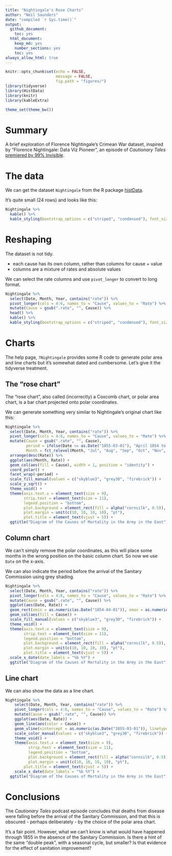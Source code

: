 ```yaml
---
title: "Nightingale's Rose Charts"
author: "Neil Saunders"
date: "compiled `r Sys.time()`"
output:
  github_document:
    toc: yes
  html_document: 
    keep_md: yes
    number_sections: yes
    toc: yes
always_allow_html: true
---
```


```r
knitr::opts_chunk$set(echo = FALSE,
                      message = FALSE,
                      fig.path = "figures/")
library(tidyverse)
library(HistData)
library(knitr)
library(kableExtra)

theme_set(theme_bw())
```


# Summary
A brief exploration of Florence Nightingale's Crimean War dataset, inspired by "Florence Nightingale: Data Viz Pioneer", an episode of _Cautionary Tales_ [premiered by 99% Invisible](https://99percentinvisible.org/episode/florence-nightingale-data-viz-pioneer/). 

# The data
We can get the dataset `Nightingale` from the R package [histData](https://cran.r-project.org/web/packages/HistData/index.html).

It's quite small (24 rows) and looks like this:

```r
Nightingale %>% 
  kable() %>% 
  kable_styling(bootstrap_options = c("striped", "condensed"), font_size = 10)
```

# Reshaping
The dataset is not tidy.

- each cause has its own column, rather than columns for cause + value
- columns are a mixture of rates and absolute values

We can select the rate columns and use `pivot_longer` to convert to long format.

```r
Nightingale %>% 
  select(Date, Month, Year, contains("rate")) %>% 
  pivot_longer(cols = 4:6, names_to = "Cause", values_to = "Rate") %>% 
  mutate(Cause = gsub(".rate", "", Cause)) %>% 
  head() %>% 
  kable() %>% 
  kable_styling(bootstrap_options = c("striped", "condensed"), font_size = 10)
```

# Charts

The help page, `?Nightingale` provides some R code to generate polar area and line charts but it's somewhat dated and cumbersome. Let's give it the tidyverse treatment.

## The "rose chart"
The "rose chart", also called (incorrectly) a Coxcomb chart, or polar area chart, is a bar chart projected onto polar coordinates.

We can generate something very similar to Nightingale's original chart like this:

```r
Nightingale %>% 
  select(Date, Month, Year, contains("rate")) %>% 
  pivot_longer(cols = 4:6, names_to = "Cause", values_to = "Rate") %>% 
  mutate(Cause = gsub(".rate", "", Cause),
         period = ifelse(Date <= as.Date("1855-03-01"), "April 1854 to March 1855", "April 1855 to March 1856"),
         Month = fct_relevel(Month, "Jul", "Aug", "Sep", "Oct", "Nov", "Dec", "Jan", "Feb", "Mar", "Apr", "May", "Jun")) %>% 
  arrange(desc(Rate)) %>% 
  ggplot(aes(Month, Rate)) + 
  geom_col(aes(fill = Cause), width = 1, position = "identity") + 
  coord_polar() + 
  facet_wrap(~period) +
  scale_fill_manual(values = c("skyblue3", "grey30", "firebrick")) +
  scale_y_sqrt() +
  theme_void() +
  theme(axis.text.x = element_text(size = 9),
        strip.text = element_text(size = 11),
        legend.position = "bottom",
        plot.background = element_rect(fill = alpha("cornsilk", 0.5)),
        plot.margin = unit(c(10, 10, 10, 10), "pt"),
        plot.title = element_text(vjust = 5)) +
  ggtitle("Diagram of the Causes of Mortality in the Army in the East")
```

## Column chart
We can't simply remove the polar coordinates, as this will place some months in the wrong position on the basic column chart. So now we use `Date` on the x-axis.

We can also indicate the period before the arrival of the Sanitary Commission using grey shading.

```r
Nightingale %>% 
  select(Date, Month, Year, contains("rate")) %>% 
  pivot_longer(cols = 4:6, names_to = "Cause", values_to = "Rate") %>% 
  mutate(Cause = gsub(".rate", "", Cause)) %>% 
  ggplot(aes(Date, Rate)) + 
  geom_rect(xmin = as.numeric(as.Date("1854-04-01")), xmax = as.numeric(as.Date("1855-03-01")), ymin = 0, ymax = Inf, fill = "grey90") +
  geom_col(aes(fill = Cause)) + 
  scale_fill_manual(values = c("skyblue3", "grey30", "firebrick")) +
  theme_void() +
  theme(axis.text.x = element_text(size = 9),
        strip.text = element_text(size = 11),
        legend.position = "bottom",
        plot.background = element_rect(fill = alpha("cornsilk", 0.5)),
        plot.margin = unit(c(10, 10, 10, 10), "pt"),
        plot.title = element_text(vjust = 5)) +
  scale_x_date(date_labels = "%b %Y") +
  ggtitle("Diagram of the Causes of Mortality in the Army in the East")
```

## Line chart

We can also show the data as a line chart.

```r
Nightingale %>% 
    select(Date, Month, Year, contains("rate")) %>% 
    pivot_longer(cols = 4:6, names_to = "Cause", values_to = "Rate") %>% 
    mutate(Cause = gsub(".rate", "", Cause)) %>% 
    ggplot(aes(Date, Rate)) + 
    geom_line(aes(color = Cause)) +
    geom_vline(xintercept = as.numeric(as.Date("1855-03-01")), linetype = "dashed") +
    scale_color_manual(values = c("skyblue3", "grey30", "firebrick")) +
    theme_void() +
    theme(axis.text.x = element_text(size = 9),
          strip.text = element_text(size = 11),
          legend.position = "bottom",
          plot.background = element_rect(fill = alpha("cornsilk", 0.5)),
          plot.margin = unit(c(10, 10, 10, 10), "pt"),
        plot.title = element_text(vjust = 5)) +
    scale_x_date(date_labels = "%b %Y") +
  ggtitle("Diagram of the Causes of Mortality in the Army in the East")
```

# Conclusions
The _Cautionary Tales_ podcast episode concludes that deaths from disease were falling before the arrival of the Sanitary Commission, and that this is obscured - perhaps deliberately - by the choice of the polar area chart.

It's a fair point. However, what we can't know is what would have happened through 1855 in the absence of the Sanitary Commission. Is there a hint of the same "double peak", with a seasonal cycle, but smaller? Is that evidence for the effect of sanitation improvement?
